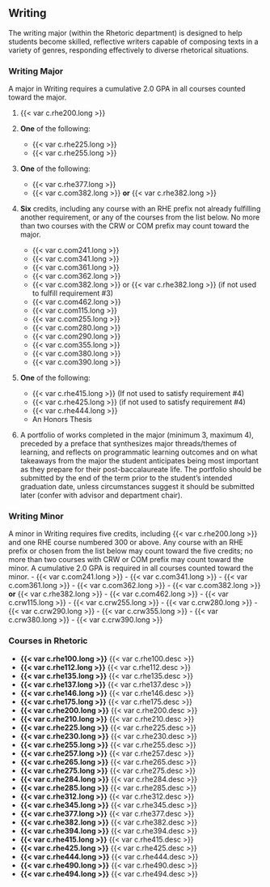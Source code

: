 ## Writing {#sec-writing}
The writing major (within the Rhetoric department) is designed to help students become skilled, reflective writers capable of composing texts in a variety of genres, responding effectively to diverse rhetorical situations. 

### Writing Major
A major in Writing requires a cumulative 2.0 GPA in all courses counted toward the major.

1. {{< var c.rhe200.long >}}

2. **One** of the following:
   - {{< var c.rhe225.long >}} 
   - {{< var c.rhe255.long >}} 

3. **One** of the following:
	- {{< var c.rhe377.long >}}
	- {{< var c.com382.long >}} **or** {{< var c.rhe382.long >}}

4. **Six** credits, including any course with an RHE prefix not already fulfilling another requirement, or any of the courses from the list below. No more than two courses with the CRW or COM prefix may count toward the major.
	- {{< var c.com241.long >}}
	- {{< var c.com341.long >}}
	- {{< var c.com361.long >}}
	- {{< var c.com362.long >}}
	- {{< var c.com382.long >}} or {{< var c.rhe382.long >}} (if not used to fulfill requirement #3)
	- {{< var c.com462.long >}}
	- {{< var c.com115.long >}}
	- {{< var c.com255.long >}}
	- {{< var c.com280.long >}}
	- {{< var c.com290.long >}}
	- {{< var c.com355.long >}}
	- {{< var c.com380.long >}}
	- {{< var c.com390.long >}}

5. **One** of the following:
	- {{< var c.rhe415.long >}} (If not used to satisfy requirement #4)
	- {{< var c.rhe425.long >}} (if not used to satisfy requirement #4)
	- {{< var c.rhe444.long >}}
	- An Honors Thesis 

6. A portfolio of works completed in the major (minimum 3, maximum 4), preceded by a preface that synthesizes major threads/themes of learning, and reflects on programmatic learning outcomes and on what takeaways from the major the student anticipates being most important as they prepare for their post-baccalaureate life. The portfolio should be submitted by the end of the term prior to the student’s intended graduation date, unless circumstances suggest it should be submitted later (confer with advisor and department chair).

### Writing Minor
A minor in Writing requires five credits, including {{< var c.rhe200.long >}} and one RHE course numbered 300 or above. Any course with an RHE prefix or chosen from the list below may count toward the five credits; no more than two courses with CRW or COM prefix may count toward the minor. A cumulative 2.0 GPA is required in all courses counted toward the minor.
	- {{< var c.com241.long >}}
	- {{< var c.com341.long >}}
	- {{< var c.com361.long >}}
	- {{< var c.com362.long >}}
	- {{< var c.com382.long >}} **or** {{< var c.rhe382.long >}}
	- {{< var c.com462.long >}}
	- {{< var c.crw115.long >}}
	- {{< var c.crw255.long >}}
	- {{< var c.crw280.long >}}
	- {{< var c.crw290.long >}}
	- {{< var c.crw355.long >}}
	- {{< var c.crw380.long >}}
	- {{< var c.crw390.long >}}

### Courses in Rhetoric 
- **{{< var c.rhe100.long >}}**
  {{< var c.rhe100.desc >}}  
- **{{< var c.rhe112.long >}}**
  {{< var c.rhe112.desc >}}
- **{{< var c.rhe135.long >}}**
  {{< var c.rhe135.desc >}}  
- **{{< var c.rhe137.long >}}**
  {{< var c.rhe137.desc >}}
- **{{< var c.rhe146.long >}}**
  {{< var c.rhe146.desc >}}  
- **{{< var c.rhe175.long >}}**
  {{< var c.rhe175.desc >}}
- **{{< var c.rhe200.long >}}**
  {{< var c.rhe200.desc >}}  
- **{{< var c.rhe210.long >}}**
  {{< var c.rhe210.desc >}}
- **{{< var c.rhe225.long >}}**
  {{< var c.rhe225.desc >}}  
- **{{< var c.rhe230.long >}}**
  {{< var c.rhe230.desc >}}
- **{{< var c.rhe255.long >}}**
  {{< var c.rhe255.desc >}}  
- **{{< var c.rhe257.long >}}**
  {{< var c.rhe257.desc >}}
- **{{< var c.rhe265.long >}}**
  {{< var c.rhe265.desc >}}  
- **{{< var c.rhe275.long >}}**
  {{< var c.rhe275.desc >}}
- **{{< var c.rhe284.long >}}**
  {{< var c.rhe284.desc >}}  
- **{{< var c.rhe285.long >}}**
  {{< var c.rhe285.desc >}}
- **{{< var c.rhe312.long >}}**
  {{< var c.rhe312.desc >}}  
- **{{< var c.rhe345.long >}}**
  {{< var c.rhe345.desc >}}
- **{{< var c.rhe377.long >}}**
  {{< var c.rhe377.desc >}}  
- **{{< var c.rhe382.long >}}**
  {{< var c.rhe382.desc >}}
- **{{< var c.rhe394.long >}}**
  {{< var c.rhe394.desc >}}
- **{{< var c.rhe415.long >}}**
  {{< var c.rhe415.desc >}}  
- **{{< var c.rhe425.long >}}**
  {{< var c.rhe425.desc >}}
- **{{< var c.rhe444.long >}}**
  {{< var c.rhe444.desc >}}  
- **{{< var c.rhe490.long >}}**
  {{< var c.rhe490.desc >}}
- **{{< var c.rhe494.long >}}**
  {{< var c.rhe494.desc >}} 
